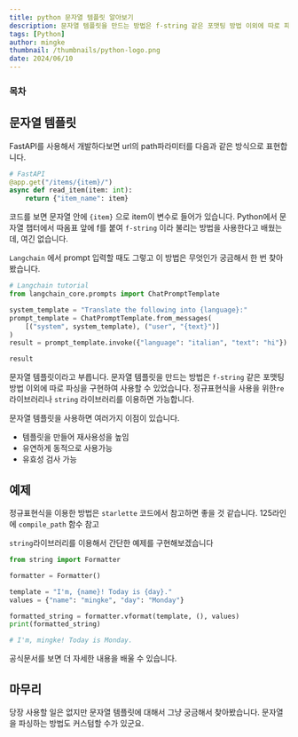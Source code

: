 ```yaml
---
title: python 문자열 템플릿 알아보기
description: 문자열 템플릿을 만드는 방법은 f-string 같은 포맷팅 방법 이외에 따로 파싱을 구현하여 사용할 수 있었습니다. 정규표현식을 사용을 위한re 라이브러리나 string 라이브러리를 이용하면 가능합니다.
tags: [Python]
author: mingke
thumbnail: /thumbnails/python-logo.png
date: 2024/06/10
---
```


### 목차

## 문자열 템플릿

FastAPI를 사용해서 개발하다보면 url의 path파라미터를 다음과 같은 방식으로 표현합니다.

```python
# FastAPI
@app.get("/items/{item}/")
async def read_item(item: int):
    return {"item_name": item}
```

코드를 보면 문자열 안에 `{item}` 으로 item이 변수로 들어가 있습니다. Python에서 문자열 챕터에서 따옴표 앞에 f를 붙여 `f-string` 이라 불리는 방법을 사용한다고 배웠는데, 여긴 없습니다.

`Langchain` 에서 prompt 입력할 때도 그렇고 이 방법은 무엇인가 궁금해서 한 번 찾아봤습니다.

```python
# Langchain tutorial
from langchain_core.prompts import ChatPromptTemplate

system_template = "Translate the following into {language}:"
prompt_template = ChatPromptTemplate.from_messages(
    [("system", system_template), ("user", "{text}")]
)
result = prompt_template.invoke({"language": "italian", "text": "hi"})

result
```

문자열 템플릿이라고 부릅니다. 문자열 템플릿을 만드는 방법은 `f-string` 같은 포맷팅 방법 이외에 따로 파싱을 구현하여 사용할 수 있었습니다. 정규표현식을 사용을 위한`re` 라이브러리나 `string` 라이브러리를 이용하면 가능합니다.

문자열 템플릿을 사용하면 여러가지 이점이 있습니다.

- 템플릿을 만들어 재사용성을 높임
- 유연하게 동적으로 사용가능
- 유효성 검사 가능

## 예제

정규표현식을 이용한 방법은 `starlette` 코드에서 참고하면 좋을 것 같습니다. 125라인에 `compile_path` 함수 참고

<Link url="https://github.com/encode/starlette/blob/master/starlette/routing.py" />

`string`라이브러리를 이용해서 간단한 예제를 구현해보겠습니다

```python
from string import Formatter

formatter = Formatter()

template = "I'm, {name}! Today is {day}."
values = {"name": "mingke", "day": "Monday"}

formatted_string = formatter.vformat(template, (), values)
print(formatted_string)

# I'm, mingke! Today is Monday.
```

공식문서를 보면 더 자세한 내용을 배울 수 있습니다.

<Link url="https://docs.python.org/ko/3/library/string.html#" />

## 마무리

당장 사용할 일은 없지만 문자열 템플릿에 대해서 그냥 궁금해서 찾아봤습니다. 문자열을 파싱하는 방법도 커스텀할 수가 있군요.

<Link url="https://chaechae.life/blog/python-pathlib" />
